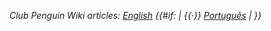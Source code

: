 ''Club Penguin Wiki articles: [[clubpenguinwiki:{{{1}}}|English]] {{#if: {{{2|}}} | {{·}} [[ptwiki:{{{2}}}|Português]] | }}''
